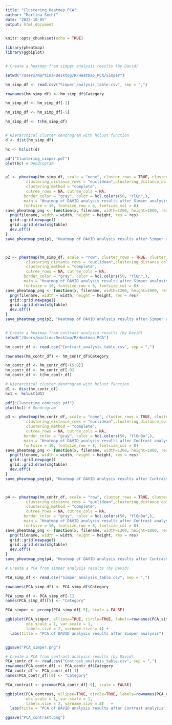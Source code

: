 ```yaml
---
title: "Clustering_Heatmap_PCA"
author: "Martina Sechi"
date: "2022-10-05"
output: html_document
---
```


```r
knitr::opts_chunk$set(echo = TRUE)
```


```r

library(pheatmap)
library(ggbiplot)


# Create a heatmap from simper analysis results (by David)

setwd("/Users/martina/Desktop/R/Heatmap_PCA/Simper")

hm_simp_df <- read.csv("Simper_analysis_table.csv", sep = ",")

rownames(hm_simp_df) <- hm_simp_df$Category

hm_simp_df <- hm_simp_df[-1]

hm_simp_df <- hm_simp_df[-5]

hm_simp_df <- t(hm_simp_df)


# Hierarchical cluster dendrogram with hclust function
d <- dist(hm_simp_df)

hc <- hclust(d)

pdf("Clustering_simper.pdf")
plot(hc) # Dendrogram


p1 <- pheatmap(hm_simp_df, scale = "none", cluster_rows = TRUE, cluster_cols = TRUE,
         clustering_distance_rows = "euclidean",clustering_distance_cols = "euclidean", 
         clustering_method = "complete",
         cutree_rows = NA, cutree_cols = NA, 
        border_color = "gray", color = hcl.colors(50, "YlGn",),
        main = "Heatmap of DAVID analysis results after Simper analysis",
        fontsize = 10, fontsize_row = 8, fontsize_col = 8)       
save_pheatmap_png <- function(x, filename, width=1200, height=1000, res = 150) {
  png(filename, width = width, height = height, res = res)
  grid::grid.newpage()
  grid::grid.draw(x$gtable)
  dev.off()
}
save_pheatmap_png(p1, "Heatmap of DAVID analysis results after Simper analysis.png")



p2 <- pheatmap(hm_simp_df, scale = "row", cluster_rows = TRUE, cluster_cols = TRUE,
         clustering_distance_rows = "euclidean",clustering_distance_cols = "euclidean", 
         clustering_method = "complete",
         cutree_rows = NA, cutree_cols = NA, 
        border_color = "gray", color = hcl.colors(50, "YlGn",),
        main = "Heatmap of DAVID analysis results after Simper analysis",
        fontsize = 10, fontsize_row = 8, fontsize_col = 8)
save_pheatmap_png <- function(x, filename, width=1200, height=1000, res = 150) {
  png(filename, width = width, height = height, res = res)
  grid::grid.newpage()
  grid::grid.draw(x$gtable)
  dev.off()
}
save_pheatmap_png(p2, "Heatmap of DAVID analysis results after Simper analysis (scale).png")


# Create a heatmap from contrast analysis results (by David)
setwd("/Users/martina/Desktop/R/Heatmap_PCA")

hm_contr_df <- read.csv("Contrast_analysis_table.csv", sep = ",")

rownames(hm_contr_df) <- hm_contr_df$Category

hm_contr_df <- hm_contr_df[-(5:8)]
hm_contr_df <- hm_contr_df[-9]
hm_contr_df <- t(hm_contr_df)

# Hierarchical cluster dendrogram with hclust function
d1 <- dist(hm_contr_df)
hc1 <- hclust(d1)

pdf("Clustering_contrast.pdf")
plot(hc1) # Dendrogram

p3 <- pheatmap(hm_contr_df, scale = "none", cluster_rows = TRUE, cluster_cols = TRUE,
         clustering_distance_rows = "euclidean",clustering_distance_cols = "euclidean", 
         clustering_method = "complete",
         cutree_rows = NA, cutree_cols = NA, 
        border_color = "gray", color = hcl.colors(50, "YlGnBu",),
        main = "Heatmap of DAVID analysis results after Contrast analysis",
        fontsize = 10, fontsize_row = 8, fontsize_col = 8)         
save_pheatmap_png <- function(x, filename, width=1200, height=1000, res = 150) {
  png(filename, width = width, height = height, res = res)
  grid::grid.newpage()
  grid::grid.draw(x$gtable)
  dev.off()
}
save_pheatmap_png(p3, "Heatmap of DAVID analysis results after Contrast analysis.png")



p4 <- pheatmap(hm_contr_df, scale = "row", cluster_rows = TRUE, cluster_cols = TRUE,
         clustering_distance_rows = "euclidean",clustering_distance_cols = "euclidean", 
         clustering_method = "complete",
         cutree_rows = NA, cutree_cols = NA, 
        border_color = "gray", color = hcl.colors(50, "YlGnBu",),
        main = "Heatmap of DAVID analysis results after Contrast analysis",
        fontsize = 10, fontsize_row = 8, fontsize_col = 8)
save_pheatmap_png <- function(x, filename, width=1200, height=1000, res = 150) {
  png(filename, width = width, height = height, res = res)
  grid::grid.newpage()
  grid::grid.draw(x$gtable)
  dev.off()
}
save_pheatmap_png(p4, "Heatmap of DAVID analysis results after Contrast analysis (scale).png")

```

```r
# Create a PCA from simper analysis results (by David)

PCA_simp_df <- read.csv("Simper_analysis_table.csv", sep = ",")

rownames(PCA_simp_df) <- PCA_simp_df$Category

PCA_simp_df <- PCA_simp_df[-1]
names(PCA_simp_df)[5] <- "Category"

PCA_simper <- prcomp(PCA_simp_df[-5], scale = FALSE)

ggbiplot(PCA_simper, ellipse=TRUE, circle=TRUE, labels=rownames(PCA_simp_df),
         obs.scale = 1, var.scale = 1,
         labels.size = 2, varname.size = 4) +
  labs(title = "PCA of DAVID analysis results after Simper analysis")


ggsave("PCA_simper.png")

# Create a PCA from contrast analysis results (by David)
PCA_contr_df <- read.csv("Contrast_analysis_table.csv", sep = ",")
rownames(PCA_contr_df) <- PCA_contr_df$Category
PCA_contr_df <- PCA_contr_df[-1]
names(PCA_contr_df)[9] <- "Category"

PCA_contrast <- prcomp(PCA_contr_df[-9], scale = FALSE)

ggbiplot(PCA_contrast, ellipse=TRUE, circle=TRUE, labels=rownames(PCA_contr_df),
         obs.scale = 1, var.scale = 1,
         labels.size = 2, varname.size = 4)   +
  labs(title = "PCA of DAVID analysis results after Contrast analysis")

ggsave("PCA_contrast.png")
```

